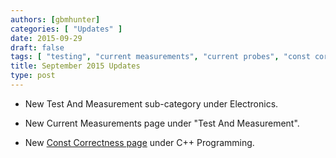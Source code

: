 ```yaml
---
authors: [gbmhunter]
categories: [ "Updates" ]
date: 2015-09-29
draft: false
tags: [ "testing", "current measurements", "current probes", "const correctness", "C++" ]
title: September 2015 Updates
type: post
---
```



* New Test And Measurement sub-category under Electronics.

* New Current Measurements page under "Test And Measurement".

* New [Const Correctness page](/programming/languages/c-plus-plus/const-correctness) under C++ Programming.
